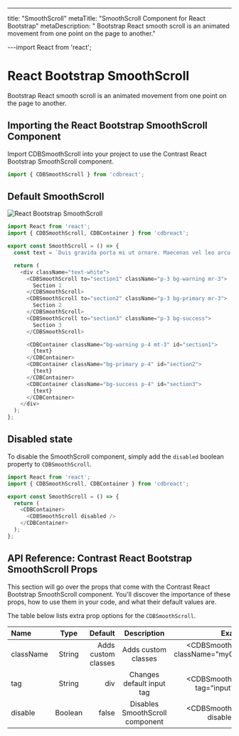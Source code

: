 ---
title: "SmoothScroll"
metaTitle: "SmoothScroll Component for React Bootstrap"
metaDescription: "
Bootstrap React  smooth scroll is an animated movement from one point on the page to another."

---import React from 'react';

# React Bootstrap SmoothScroll

Bootstrap React smooth scroll is an animated movement from one point on the page to another.

## Importing the React Bootstrap SmoothScroll Component

Import CDBSmoothScroll into your project to use the Contrast React Bootstrap SmoothScroll component.

```js
import { CDBSmoothScroll } from 'cdbreact';
```

## Default SmoothScroll

<img src={smoothImage} alt="React Bootstrap SmoothScroll" />

```js
import React from 'react';
import { CDBSmoothScroll, CDBContainer } from 'cdbreact';

export const SmoothScroll = () => {
  const text = `Duis gravida porta mi ut ornare. Maecenas vel leo arcu. Praesent tincidunt est augue, id cursus dolor malesuada sit amet. Nullam vel leo quis purus tempus convallis vitae volutpat sem. Vestibulum blandit sodales aliquam. Aenean mauris erat, iaculis vel suscipit id, fringilla eu mauris. Vivamus sapien nulla, condimentum nec venenatis sit amet, lobortis eu magna. Nulla orci augue, cursus vitae velit nec, consectetur vehicula magna. Phasellus ornare et justo et maximus. In in tortor vitae diam vulputate dictum. Sed egestas scelerisque lacus vel interdum. Curabitur ex elit, semper ut diam ut, imperdiet dapibus arcu. Phasellus eget elit et est gravida ornare.`;

  return (
    <div className="text-white">
      <CDBSmoothScroll to="section1" className="p-3 bg-warning mr-3">
        Section 1
      </CDBSmoothScroll>
      <CDBSmoothScroll to="section2" className="p-3 bg-primary mr-3">
        Section 2
      </CDBSmoothScroll>
      <CDBSmoothScroll to="section3" className="p-3 bg-success">
        Section 3
      </CDBSmoothScroll>

      <CDBContainer className="bg-warning p-4 mt-3" id="section1">
        {text}
      </CDBContainer>
      <CDBContainer className="bg-primary p-4" id="section2">
        {text}
      </CDBContainer>
      <CDBContainer className="bg-success p-4" id="section3">
        {text}
      </CDBContainer>
    </div>
  );
};
```

## Disabled state

To disable the SmoothScroll component, simply add the `disabled` boolean property to `CDBSmoothScroll`.
<CDBContainer>
  <CDBSmoothScroll to="end" colors="primary" disabled />
</CDBContainer>

```js
import React from 'react';
import { CDBSmoothScroll, CDBContainer } from 'cdbreact';

export const SmoothScroll = () => {
  return (
    <CDBContainer>
      <CDBSmoothScroll disabled />
    </CDBContainer>
  );
};
```

## API Reference: Contrast React Bootstrap SmoothScroll Props

This section will go over the props that come with the Contrast React Bootstrap SmoothScroll component. You'll discover the importance of these props, how to use them in your code, and what their default values are.

The table below lists extra prop options for the `CDBSmoothScroll`.

| Name      |  Type   |             Default |           Description           |                                     Example |
| :-------- | :-----: | ------------------: | :-----------------------------: | ------------------------------------------: |
| className | String  | Adds custom classes |       Adds custom classes       | <CDBSmoothScroll className="myClass" ... /> |
| tag       | String  |                 div |    Changes default input tag    |         <CDBSmoothScroll tag="input" ... /> |
| disable   | Boolean |               false | Disables SmoothScroll component |             <CDBSmoothScroll disabled .../> |

